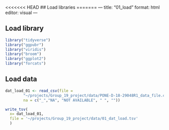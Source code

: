<<<<<<< HEAD
## Load libraries
=======
---
title: "01_load"
format: html
editor: visual
---

## Load library
```r
library("tidyverse")
library("ggpubr")
library("viridis")
library("broom")
library("ggplot2")
library("forcats")
```

## Load data
```r
dat_load_01 <- read_csv(file = 
        "~/projects/Group_19_project/data/PONE-D-18-29048R1_data_file.csv", 
        na = c("_","NA", "NOT AVAILABLE", " ", ""))
```

```r
write_tsv(
  x= dat_load_01, 
  file = '~/projects/Group_19_project/data/01_dat_load.tsv'
  )
```

